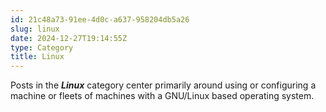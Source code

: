 ```yaml
---
id: 21c48a73-91ee-4d0c-a637-958204db5a26
slug: linux
date: 2024-12-27T19:14:55Z
type: Category
title: Linux
---
```


Posts in the **_Linux_** category center primarily around using or configuring a machine or fleets of machines with a GNU/Linux based operating system.
